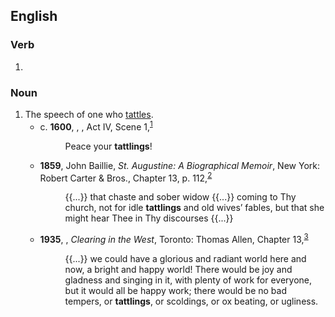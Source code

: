 ==English==

===Verb===
{{head|en|verb form}}

# {{present participle of|en|tattle|nocat=1}}

===Noun===
{{en-noun}}

# The speech of one who [[tattle]]s.
#* c. '''1600''', {{w|William Shakespeare}}, ''{{w|The Merry Wives of Windsor}}'', Act IV, Scene 1,<sup>[http://www.opensourceshakespeare.org/views/plays/play_view.php?WorkID=merrywives&Scope=entire&pleasewait=1&msg=pl]</sup>
#*: Peace your '''tattlings'''!
#* '''1859''', John Baillie, ''St. Augustine: A Biographical Memoir'', New York: Robert Carter & Bros., Chapter 13, p. 112,<sup>[https://archive.org/details/staugustinebiogr00bail]</sup>
#*: {{...}} that chaste and sober widow {{...}} coming to Thy church, not for idle '''tattlings''' and old wives’ fables, but that she might hear Thee in Thy discourses {{...}}
#* '''1935''', {{w|Nellie McClung}}, ''Clearing in the West'', Toronto: Thomas Allen, Chapter 13,<sup>[http://www.fadedpage.com/books/20110414/html.php]</sup>
#*: {{...}} we could have a glorious and radiant world here and now, a bright and happy world! There would be joy and gladness and singing in it, with plenty of work for everyone, but it would all be happy work; there would be no bad tempers, or '''tattlings''', or scoldings, or ox beating, or ugliness.